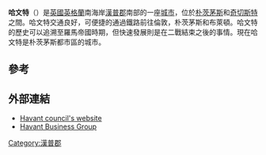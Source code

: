 {{unreferenced|time=2015-01-17T02:53:46+00:00}}
{{Infobox UK place
|official_name=           Havant
|country =                英格蘭
|region=                  東南英格蘭
|static_image_name=A crowded Havant Market - geograph.org.uk - 823982.jpg
|static_image_caption=哈文特[[高街|高街]]兩星期一次的市集
|area_total_km2=20.34
|population =     45,826
|population_ref=([[United_Kingdom_Census_2011|2011 census]])<ref name=ons>{{Cite web |url=http://neighbourhood.statistics.gov.uk/ |title=Key Statistics: Dwellings; Quick Statistics: Population Density; Physical Environment: Land Use Survey 2005 |access-date=28 May 2021 |archive-date=2003-02-11 |archive-url=https://web.archive.org/web/20030211201309/http://www.neighbourhood.statistics.gov.uk/ |url-status=no }}</ref>
|os_grid_reference=        SU717062
|post_town=                HAVANT
|postcode_area=            PO
|postcode_district =       PO9
|dial_code=                023
|constituency_westminster=[[哈文特_(英國國會選區)|哈文特]]
|shire_district=          [[哈文特區|哈文特區]]
|shire_county=            [[漢普郡|漢普郡]]
|coordinates = {{coord|50.85|-0.98|display=inline,title}}
}}
'''哈文特'''（{{lang-en|Havant}}）是[[英國|英國]][[英格蘭|英格蘭]]南海岸[[漢普郡|漢普郡]]南部的一座[[城市|城市]]，位於[[朴茨茅斯|朴茨茅斯]]和[[奇切斯特|奇切斯特]]之間。哈文特交通良好，可便捷的通過鐵路前往倫敦，朴茨茅斯和布萊頓。哈文特的歷史可以追溯至羅馬帝國時期，但快速發展則是在二戰結束之後的事情。現在哈文特是朴茨茅斯都市區的城市。

==參考==
{{reflist}}

==外部連結==
* [http://www.havant.gov.uk/ Havant council's website]{{Wayback|url=http://www.havant.gov.uk/ |date=20141222163707 }}
* [https://web.archive.org/web/20070929065348/http://www.havantbusinessgroup.org.uk/ Havant Business Group]
{{Authority control}}

[[Category:漢普郡|Category:漢普郡]]